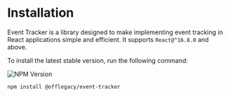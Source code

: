 # Installation

Event Tracker is a library designed to make implementing event tracking in React applications simple and efficient. It supports `React@^16.8.0` and above.

To install the latest stable version, run the following command:

![NPM Version](https://img.shields.io/npm/v/%40offlegacy%2Fevent-tracker)

```shell npm2yarn
npm install @offlegacy/event-tracker
```

